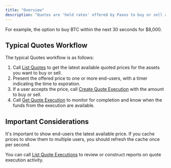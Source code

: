 ```yaml
---
title: "Overview"
description: "Quotes are 'held rates' offered by Paxos to buy or sell assets at a specific price within a period of time."
---
```


For example, the option to buy BTC within the next 30 seconds for $8,000.

## Typical Quotes Workflow

The typical Quotes workflow is as follows:

1. Call [List Quotes](/api-reference/endpoints/quotes/list-quotes) to get the latest available
   quoted prices for the assets you want to buy or sell.
2. Present the offered price to one or more end-users, with a timer
   indicating the time to expiration.
3. If a user accepts the price, call [Create Quote Execution](/api-reference/endpoints/quote-executions/create-quote-execution) with the amount to buy or sell.
4. Call [Get Quote Execution](/api-reference/endpoints/quote-executions/get-quote-execution) to monitor
   for completion and know when the funds from the execution are available.

## Important Considerations

It's important to show end-users the latest available price. If you cache
prices to show them to multiple users, you should refresh the cache once
per second.

You can call [List Quote Executions](/api-reference/endpoints/quote-executions/list-quote-executions) to
review or construct reports on quote execution activity.

